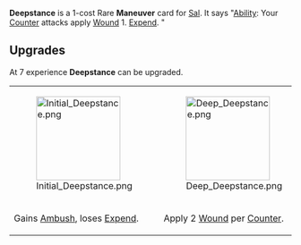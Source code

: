 {{Card
|rarity = Rare
|decktype = Battle
|cardtype = Maneuver
|character = Sal
|keywords = [[Counter]], [[Wound]], [[Ability]]
|upgradeable = Yes
|expreq = 7
|upgrade1 = Initial Deepstance
|upgrade2 = Deep Deepstance}}
{{Quote|Footwork that's popular in Jarackle wresting, you can get a lot more heft in your attacks apparently.}}
'''Deepstance''' is a 1-cost Rare '''Maneuver''' card for [[Sal]]. It says "[[Ability]]: Your [[Counter]] attacks apply [[Wound]] 1. [[Expend]]. "

==Upgrades==
At 7 experience '''Deepstance''' can be upgraded.
{| class="wikitable" style="text-align:center"
|-
|[[File:Initial Deepstance.png|150px]]
|[[File:Deep Deepstance.png|150px]]
|-
!Gains [[Ambush]], loses [[Expend]].
!Apply 2 [[Wound]] per [[Counter]].
|}